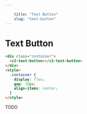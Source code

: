 ```yaml
---
    
    title: "Text Button"
    slug: "text-button"
---
```



# Text Button

```html tag=MdxCodeBlock
<div class="container">
  <c2-text-button></c2-text-button>
</div>
<style>
  .container {
    display: flex;
    gap: 16px;
    align-items: center;
  }
</style>
```

TODO
